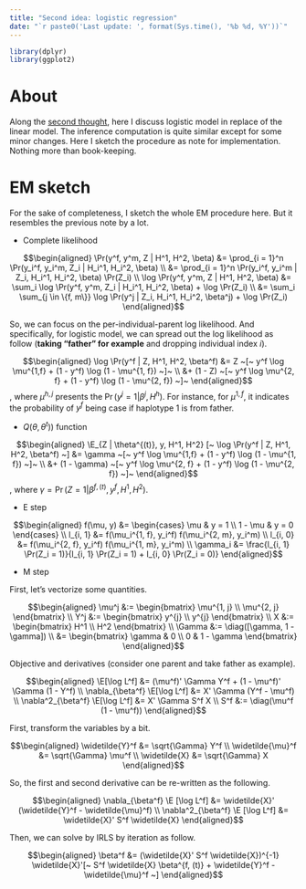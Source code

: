 ```yaml
---
title: "Second idea: logistic regression"
date: "`r paste0('Last update: ', format(Sys.time(), '%b %d, %Y'))`"    
---
```


$$
\newcommand{\E}{\text{E}}
\newcommand{\diag}{\text{diag}}
$$

```r
library(dplyr)
library(ggplot2)
```

# About

Along the [second thought](second_idea_outline.html), here I discuss logistic model in replace of the linear model.
The inference computation is quite similar except for some minor changes.
Here I sketch the procedure as note for implementation.
Nothing more than book-keeping.

# EM sketch

For the sake of completeness, I sketch the whole EM procedure here. But it resembles the previous note by a lot.

* Complete likelihood

$$\begin{aligned}
  \Pr(y^f, y^m, Z | H^1, H^2, \beta) &= \prod_{i = 1}^n \Pr(y_i^f, y_i^m, Z_i | H_i^1, H_i^2, \beta) \\
  &= \prod_{i = 1}^n \Pr(y_i^f, y_i^m | Z_i, H_i^1, H_i^2, \beta) \Pr(Z_i) \\
  \log \Pr(y^f, y^m, Z | H^1, H^2, \beta) &= \sum_i \log \Pr(y^f, y^m, Z_i | H_i^1, H_i^2, \beta) + \log \Pr(Z_i) \\
  &= \sum_i \sum_{j \in \{f, m\}} \log \Pr(y^j | Z_i, H_i^1, H_i^2, \beta^j) + \log \Pr(Z_i)
\end{aligned}$$

So, we can focus on the per-individual-parent log likelihood. 
And specifically, for logistic model, we can spread out the log likelihood as follow (**taking "father" for example** and dropping individual index $i$).

$$\begin{aligned}
  \log \Pr(y^f | Z, H^1, H^2, \beta^f) &= Z ~[~ y^f \log \mu^{1,f} + (1 - y^f) \log (1 - \mu^{1, f}) ~]~ \\
  &+ (1 - Z) ~[~ y^f \log \mu^{2, f} + (1 - y^f) \log (1 - \mu^{2, f}) ~]~
\end{aligned}$$
, where $\mu^{h, j}$ presents the $\Pr(y^j = 1 | \beta^j, H^h)$. For instance, for $\mu^{1, f}$, it indicates the probability of $y^f$ being case if haplotype 1 is from father.

* $Q(\theta, \theta^{t}))$ function

$$\begin{aligned}
  \E_{Z | \theta^{(t)}, y, H^1, H^2} [~ \log \Pr(y^f | Z, H^1, H^2, \beta^f) ~] &= \gamma ~[~ y^f \log \mu^{1,f} + (1 - y^f) \log (1 - \mu^{1, f}) ~]~ \\
  &+ (1 - \gamma) ~[~ y^f \log \mu^{2, f} + (1 - y^f) \log (1 - \mu^{2, f}) ~]~
\end{aligned}$$
, where $\gamma = \Pr(Z = 1 | \beta^{f, (t)}, y^f, H^1, H^2)$.

* E step

$$\begin{aligned}
  f(\mu, y) &= \begin{cases}
    \mu & y = 1 \\
    1 - \mu & y = 0
  \end{cases} \\
  l_{i, 1} &= f(\mu_i^{1, f}, y_i^f) f(\mu_i^{2, m}, y_i^m) \\
  l_{i, 0} &= f(\mu_i^{2, f}, y_i^f) f(\mu_i^{1, m}, y_i^m) \\
  \gamma_i &= \frac{l_{i, 1} \Pr(Z_i = 1)}{l_{i, 1} \Pr(Z_i = 1) + l_{i, 0} \Pr(Z_i = 0)} 
\end{aligned}$$

* M step

First, let's vectorize some quantities.

$$\begin{aligned}
  \mu^j &:= \begin{bmatrix}
    \mu^{1, j} \\
    \mu^{2, j}
  \end{bmatrix} \\
  Y^j &:= \begin{bmatrix}
    y^{j} \\
    y^{j}
  \end{bmatrix} \\
  X &:= \begin{bmatrix}
    H^1 \\
    H^2
  \end{bmatrix} \\
  \Gamma &:= \diag([\gamma, 1 - \gamma]) \\
  &= \begin{bmatrix}
    \gamma & 0 \\
    0 & 1 - \gamma
  \end{bmatrix}
\end{aligned}$$

Objective and derivatives (consider one parent and take father as example).

$$\begin{aligned}
  \E[\log L^f] &= (\mu^f)' \Gamma Y^f + (1 - \mu^f)' \Gamma (1 - Y^f) \\
  \nabla_{\beta^f} \E[\log L^f] &= X' \Gamma (Y^f - \mu^f) \\
  \nabla^2_{\beta^f} \E[\log L^f] &= X' \Gamma S^f X \\
  S^f &:= \diag(\mu^f (1 - \mu^f))
\end{aligned}$$

First, transform the variables by a bit.

$$\begin{aligned}
  \widetilde{Y}^f &= \sqrt{\Gamma} Y^f \\
  \widetilde{\mu}^f &= \sqrt{\Gamma} \mu^f \\
  \widetilde{X} &= \sqrt{\Gamma} X
\end{aligned}$$

So, the first and second derivative can be re-written as the following.

$$\begin{aligned}
  \nabla_{\beta^f} \E [\log L^f] &= \widetilde{X}' (\widetilde{Y}^f - \widetilde{\mu}^f) \\
  \nabla^2_{\beta^f} \E [\log L^f] &= \widetilde{X}' S^f \widetilde{X}
\end{aligned}$$

Then, we can solve by IRLS by iteration as follow.

$$\begin{aligned}
  \beta^f &= (\widetilde{X}' S^f \widetilde{X})^{-1} \widetilde{X}'[~ S^f \widetilde{X} \beta^{f, (t)} + \widetilde{Y}^f - \widetilde{\mu}^f ~]
\end{aligned}$$

